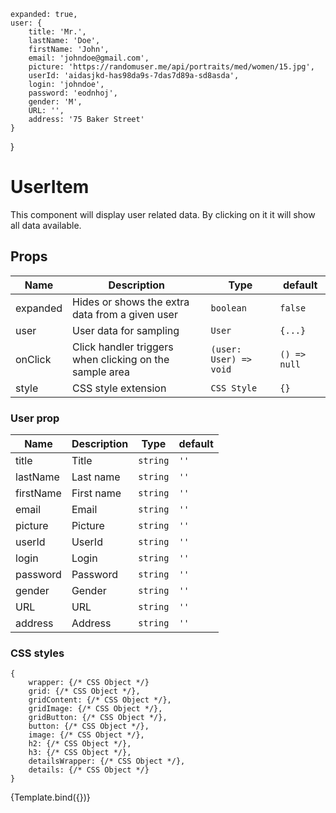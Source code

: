 

<Meta title="Components/UserItem" component={UserItem} />

    expanded: true,
    user: {
        title: 'Mr.',
        lastName: 'Doe',
        firstName: 'John',
        email: 'johndoe@gmail.com',
        picture: 'https://randomuser.me/api/portraits/med/women/15.jpg',
        userId: 'aidasjkd-has98da9s-7das7d89a-sd8asda',
        login: 'johndoe',
        password: 'eodnhoj',
        gender: 'M',
        URL: '',
        address: '75 Baker Street'
    }
}

# UserItem

This component will display user related data. By clicking on it it will show all data available.

## Props

| Name     | Description                                             | Type                   | default      |
| -------- | ------------------------------------------------------- | ---------------------- | ------------ |
| expanded | Hides or shows the extra data from a given user         | `boolean`              | `false`      |
| user     | User data for sampling                                  | `User`                 | `{...}`      |
| onClick  | Click handler triggers when clicking on the sample area | `(user: User) => void` | `() => null` |
| style    | CSS style extension                                     | `CSS Style`            | `{}`         |

### User prop

| Name      | Description | Type     | default |
| --------- | ----------- | -------- | ------- |
| title     | Title       | `string` | `''`    |
| lastName  | Last name   | `string` | `''`    |
| firstName | First name  | `string` | `''`    |
| email     | Email       | `string` | `''`    |
| picture   | Picture     | `string` | `''`    |
| userId    | UserId      | `string` | `''`    |
| login     | Login       | `string` | `''`    |
| password  | Password    | `string` | `''`    |
| gender    | Gender      | `string` | `''`    |
| URL       | URL         | `string` | `''`    |
| address   | Address     | `string` | `''`    |

### CSS styles

```
{
    wrapper: {/* CSS Object */}
    grid: {/* CSS Object */},
    gridContent: {/* CSS Object */},
    gridImage: {/* CSS Object */},
    gridButton: {/* CSS Object */},
    button: {/* CSS Object */},
    image: {/* CSS Object */},
    h2: {/* CSS Object */},
    h3: {/* CSS Object */},
    detailsWrapper: {/* CSS Object */},
    details: {/* CSS Object */}
}
```

<Canvas>
    <Story name="main" args={defaultProps}>
        {Template.bind({})}
    </Story>
</Canvas>
